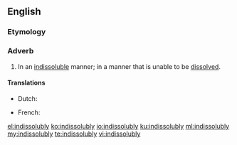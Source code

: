 ==English==

===Etymology===
{{suffix|indissoluble|ly|lang=en}}

===Adverb===
{{en-adv}}

# In an [[indissoluble]] manner; in a manner that is unable to be [[dissolve]]d.

====Translations====
{{trans-top|in an indissoluble manner}}
* Dutch: {{t+|nl|onlosmakelijk}}
{{trans-mid}}
* French: {{t+|fr|indissolublement}}
{{trans-bottom}}

[[el:indissolubly]]
[[ko:indissolubly]]
[[io:indissolubly]]
[[ku:indissolubly]]
[[ml:indissolubly]]
[[my:indissolubly]]
[[te:indissolubly]]
[[vi:indissolubly]]